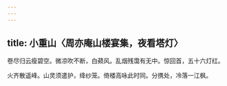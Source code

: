 ```yaml
---
---
---
```

title: 小重山〈周亦庵山楼宴集，夜看塔灯〉
---



卷尽归云瘦碧空。微凉吹不断，白𬞟风。乱烟残霭有无中。惊回首，五十六灯红。

火齐散遥峰。山灵须遣护，绛纱笼。倚楼高咏此时同。分携处，冷落一江枫。